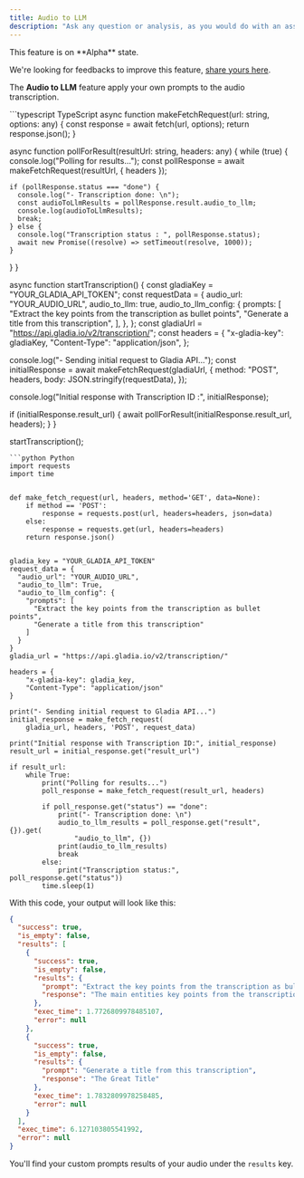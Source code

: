 ```yaml
---
title: Audio to LLM
description: "Ask any question or analysis, as you would do with an assistant"
---
```


<Note>
This feature is on **Alpha** state.

We're looking for feedbacks to improve this feature, [share yours here](https://gladiaio.typeform.com/feedback?typeform-source=app.gladia.io).

</Note>

The **Audio to LLM** feature apply your own prompts to the audio transcription.

<CodeGroup>
```typescript TypeScript
async function makeFetchRequest(url: string, options: any) {
  const response = await fetch(url, options);
  return response.json();
}

async function pollForResult(resultUrl: string, headers: any) {
  while (true) {
    console.log("Polling for results...");
    const pollResponse = await makeFetchRequest(resultUrl, { headers });

    if (pollResponse.status === "done") {
      console.log("- Transcription done: \n");
      const audioToLlmResults = pollResponse.result.audio_to_llm;
      console.log(audioToLlmResults);
      break;
    } else {
      console.log("Transcription status : ", pollResponse.status);
      await new Promise((resolve) => setTimeout(resolve, 1000));
    }
  }
}

async function startTranscription() {
  const gladiaKey = "YOUR_GLADIA_API_TOKEN";
  const requestData = {
    audio_url: "YOUR_AUDIO_URL",
    audio_to_llm: true,
    audio_to_llm_config: {
      prompts: [
        "Extract the key points from the transcription as bullet points",
        "Generate a title from this transcription",
      ],
    },
  };
  const gladiaUrl = "https://api.gladia.io/v2/transcription/";
  const headers = {
    "x-gladia-key": gladiaKey,
    "Content-Type": "application/json",
  };

  console.log("- Sending initial request to Gladia API...");
  const initialResponse = await makeFetchRequest(gladiaUrl, {
    method: "POST",
    headers,
    body: JSON.stringify(requestData),
  });

  console.log("Initial response with Transcription ID :", initialResponse);

  if (initialResponse.result_url) {
    await pollForResult(initialResponse.result_url, headers);
  }
}

startTranscription();

````
```python Python
import requests
import time


def make_fetch_request(url, headers, method='GET', data=None):
    if method == 'POST':
        response = requests.post(url, headers=headers, json=data)
    else:
        response = requests.get(url, headers=headers)
    return response.json()


gladia_key = "YOUR_GLADIA_API_TOKEN"
request_data = {
  "audio_url": "YOUR_AUDIO_URL",
  "audio_to_llm": True,
  "audio_to_llm_config": {
    "prompts": [
      "Extract the key points from the transcription as bullet points",
      "Generate a title from this transcription"
    ]
  }
}
gladia_url = "https://api.gladia.io/v2/transcription/"

headers = {
    "x-gladia-key": gladia_key,
    "Content-Type": "application/json"
}

print("- Sending initial request to Gladia API...")
initial_response = make_fetch_request(
    gladia_url, headers, 'POST', request_data)

print("Initial response with Transcription ID:", initial_response)
result_url = initial_response.get("result_url")

if result_url:
    while True:
        print("Polling for results...")
        poll_response = make_fetch_request(result_url, headers)

        if poll_response.get("status") == "done":
            print("- Transcription done: \n")
            audio_to_llm_results = poll_response.get("result", {}).get(
                "audio_to_llm", {})
            print(audio_to_llm_results)
            break
        else:
            print("Transcription status:", poll_response.get("status"))
        time.sleep(1)
````

</CodeGroup>

With this code, your output will look like this:

```json
{
  "success": true,
  "is_empty": false,
  "results": [
    {
      "success": true,
      "is_empty": false,
      "results": {
        "prompt": "Extract the key points from the transcription as bullet points",
        "response": "The main entities key points from the transcription are:\n- ..."
      },
      "exec_time": 1.7726809978485107,
      "error": null
    },
    {
      "success": true,
      "is_empty": false,
      "results": {
        "prompt": "Generate a title from this transcription",
        "response": "The Great Title"
      },
      "exec_time": 1.7832809978258485,
      "error": null
    }
  ],
  "exec_time": 6.127103805541992,
  "error": null
}
```

You'll find your custom prompts results of your audio under the `results` key.
